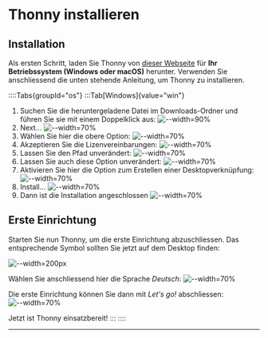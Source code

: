 # Thonny installieren
## Installation
Als ersten Schritt, laden Sie Thonny von [dieser Webseite](https://thonny.org/) für **Ihr Betriebssystem (Windows oder macOS)** herunter. Verwenden Sie anschliessend die unten stehende Anleitung, um Thonny zu installieren.

::::Tabs{groupId="os"}
:::Tab[Windows]{value="win"}
1. Suchen Sie die heruntergeladene Datei im Downloads-Ordner und führen Sie sie mit einem Doppelklick aus:
   ![--width=90%](img/thonny-installieren/01-download-ausfuehren.png)
2. Next...
   ![--width=70%](img/thonny-installieren/02-welcome.png)
3. Wählen Sie hier die obere Option:
   ![--width=70%](img/thonny-installieren/03-install-for-me.png)
4. Akzeptieren Sie die Lizenvereinbarungen:
   ![--width=70%](img/thonny-installieren/04-accept.png)
5. Lassen Sie den Pfad unverändert:
   ![--width=70%](img/thonny-installieren/05-pfad.png)
6. Lassen Sie auch diese Option unverändert:
   ![--width=70%](img/thonny-installieren/06-start-menu-shortcut.png)
7. Aktivieren Sie hier die Option zum Erstellen einer Desktopverknüpfung:
   ![--width=70%](img/thonny-installieren/07-desktop-shortcut.png)
8. Install...
   ![--width=70%](img/thonny-installieren/08-install.png)
9. Dann ist die Installation angeschlossen
   ![--width=70%](img/thonny-installieren/09-fertig.png)

## Erste Einrichtung
Starten Sie nun Thonny, um die erste Einrichtung abzuschliessen. Das entsprechende Symbol sollten Sie jetzt auf dem Desktop finden:

![--width=200px](img/thonny-icon.png)

Wählen Sie anschliessend hier die Sprache _Deutsch_:
![--width=70%](img/thonny-installieren/10-sprache.png)

Die erste Einrichtung können Sie dann mit _Let's go!_ abschliessen:
![--width=70%](img/thonny-installieren/11-los.png)

Jetzt ist Thonny einsatzbereit!
:::
::::

---
